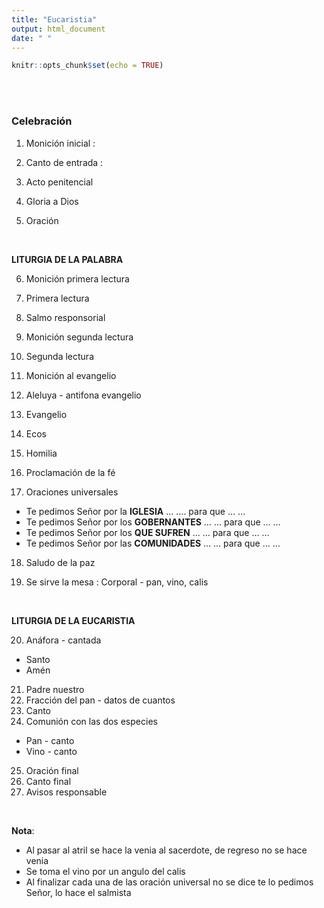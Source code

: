 ```yaml
---
title: "Eucaristia"
output: html_document
date: " "
---
```


```r
knitr::opts_chunk$set(echo = TRUE)
```

</br></br>

### **Celebración**

1. Monición inicial :

2. Canto de entrada :

3. Acto penitencial

4. Gloria a Dios

5. Oración

</br>

**LITURGIA DE LA PALABRA**

6. Monición primera lectura
7. Primera lectura

8. Salmo responsorial

9. Monición segunda lectura
10. Segunda lectura

11. Monición al evangelio
12. Aleluya - antifona evangelio
13. Evangelio

14. Ecos

15. Homilia

16. Proclamación de la fé

17. Oraciones universales
  * Te pedimos Señor por la **IGLESIA** ... .... para que ... ...
  * Te pedimos Señor por los **GOBERNANTES** ... ... para que ... ...
  * Te pedimos Señor por los **QUE SUFREN** ... ...  para que ... ...
  * Te pedimos Señor por las **COMUNIDADES** ... ... para que ... ...


18. Saludo de la paz

19. Se sirve la mesa : Corporal - pan, vino, calis

</br>

**LITURGIA DE LA EUCARISTIA**

20.  Anáfora - cantada 
  
  * Santo
  * Amén
  
21. Padre nuestro
22. Fracción del pan - datos de cuantos 
23. Canto
24. Comunión con las dos especies
  * Pan  - canto
  * Vino - canto

25. Oración final
26. Canto final
27. Avisos responsable

</br>

**Nota**: 

* Al pasar al atril se hace la venia al sacerdote, de regreso no se hace venia
* Se toma el vino por un angulo del calis
* Al finalizar cada una de las oración universal no se dice te lo pedimos Señor, lo hace el salmista







